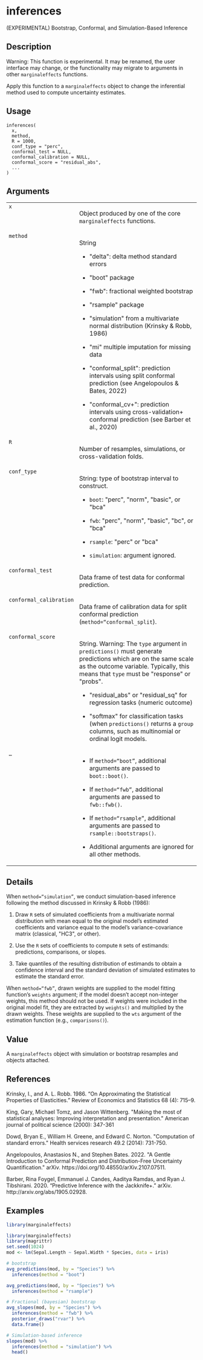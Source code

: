 # inferences {.unnumbered}

(EXPERIMENTAL) Bootstrap, Conformal, and Simulation-Based Inference

## Description

<p>Warning: This function is experimental. It may be renamed, the user interface may change, or the functionality may migrate to arguments in other <code>marginaleffects</code> functions.
</p>
<p>Apply this function to a <code>marginaleffects</code> object to change the inferential method used to compute uncertainty estimates.
</p>


## Usage

<pre><code class='language-R'>inferences(
  x,
  method,
  R = 1000,
  conf_type = "perc",
  conformal_test = NULL,
  conformal_calibration = NULL,
  conformal_score = "residual_abs",
  ...
)
</code></pre>


## Arguments

<table>
<tr style="vertical-align: top;"><td style = "white-space: nowrap; font-family: monospace; vertical-align: top"><code>x</code></td>
<td>
<p>Object produced by one of the core <code>marginaleffects</code> functions.</p>
</td></tr>
<tr style="vertical-align: top;"><td style = "white-space: nowrap; font-family: monospace; vertical-align: top"><code>method</code></td>
<td>
<p>String
</p>

<ul>
<li><p> &quot;delta&quot;: delta method standard errors
</p>
</li>
<li><p> &quot;boot&quot; package
</p>
</li>
<li><p> &quot;fwb&quot;: fractional weighted bootstrap
</p>
</li>
<li><p> &quot;rsample&quot; package
</p>
</li>
<li><p> &quot;simulation&quot; from a multivariate normal distribution (Krinsky &amp; Robb, 1986)
</p>
</li>
<li><p> &quot;mi&quot; multiple imputation for missing data
</p>
</li>
<li><p> &quot;conformal_split&quot;: prediction intervals using split conformal prediction (see Angelopoulos &amp; Bates, 2022)
</p>
</li>
<li><p> &quot;conformal_cv+&quot;: prediction intervals using cross-validation+ conformal prediction (see Barber et al., 2020)
</p>
</li></ul>
</td></tr>
<tr style="vertical-align: top;"><td style = "white-space: nowrap; font-family: monospace; vertical-align: top"><code>R</code></td>
<td>
<p>Number of resamples, simulations, or cross-validation folds.</p>
</td></tr>
<tr style="vertical-align: top;"><td style = "white-space: nowrap; font-family: monospace; vertical-align: top"><code>conf_type</code></td>
<td>
<p>String: type of bootstrap interval to construct.
</p>

<ul>
<li> <p><code>boot</code>: &quot;perc&quot;, &quot;norm&quot;, &quot;basic&quot;, or &quot;bca&quot;
</p>
</li>
<li> <p><code>fwb</code>: &quot;perc&quot;, &quot;norm&quot;, &quot;basic&quot;, &quot;bc&quot;, or &quot;bca&quot;
</p>
</li>
<li> <p><code>rsample</code>: &quot;perc&quot; or &quot;bca&quot;
</p>
</li>
<li> <p><code>simulation</code>: argument ignored.
</p>
</li></ul>
</td></tr>
<tr style="vertical-align: top;"><td style = "white-space: nowrap; font-family: monospace; vertical-align: top"><code>conformal_test</code></td>
<td>
<p>Data frame of test data for conformal prediction.</p>
</td></tr>
<tr style="vertical-align: top;"><td style = "white-space: nowrap; font-family: monospace; vertical-align: top"><code>conformal_calibration</code></td>
<td>
<p>Data frame of calibration data for split conformal prediction (<code style="white-space: pre;">&#8288;method="conformal_split&#8288;</code>).</p>
</td></tr>
<tr style="vertical-align: top;"><td style = "white-space: nowrap; font-family: monospace; vertical-align: top"><code>conformal_score</code></td>
<td>
<p>String. Warning: The <code>type</code> argument in <code>predictions()</code> must generate predictions which are on the same scale as the outcome variable. Typically, this means that <code>type</code> must be &quot;response&quot; or &quot;probs&quot;.
</p>

<ul>
<li><p> &quot;residual_abs&quot; or &quot;residual_sq&quot; for regression tasks (numeric outcome)
</p>
</li>
<li><p> &quot;softmax&quot; for classification tasks (when <code>predictions()</code> returns a <code>group</code> columns, such as multinomial or ordinal logit models.
</p>
</li></ul>
</td></tr>
<tr style="vertical-align: top;"><td style = "white-space: nowrap; font-family: monospace; vertical-align: top"><code>...</code></td>
<td>

<ul>
<li><p> If <code>method="boot"</code>, additional arguments are passed to <code>boot::boot()</code>.
</p>
</li>
<li><p> If <code>method="fwb"</code>, additional arguments are passed to <code>fwb::fwb()</code>.
</p>
</li>
<li><p> If <code>method="rsample"</code>, additional arguments are passed to <code>rsample::bootstraps()</code>.
</p>
</li>
<li><p> Additional arguments are ignored for all other methods.
</p>
</li></ul>
</td></tr>
</table>


## Details

<p>When <code>method="simulation"</code>, we conduct simulation-based inference following the method discussed in Krinsky &amp; Robb (1986):
</p>

<ol>
<li><p> Draw <code>R</code> sets of simulated coefficients from a multivariate normal distribution with mean equal to the original model's estimated coefficients and variance equal to the model's variance-covariance matrix (classical, &quot;HC3&quot;, or other).
</p>
</li>
<li><p> Use the <code>R</code> sets of coefficients to compute <code>R</code> sets of estimands: predictions, comparisons, or slopes.
</p>
</li>
<li><p> Take quantiles of the resulting distribution of estimands to obtain a confidence interval and the standard deviation of simulated estimates to estimate the standard error.
</p>
</li></ol>

<p>When <code>method="fwb"</code>, drawn weights are supplied to the model fitting function's <code>weights</code> argument; if the model doesn't accept non-integer weights, this method should not be used. If weights were included in the original model fit, they are extracted by <code>weights()</code> and multiplied by the drawn weights. These weights are supplied to the <code>wts</code> argument of the estimation function (e.g., <code>comparisons()</code>).
</p>


## Value

<p>A <code>marginaleffects</code> object with simulation or bootstrap resamples and objects attached.
</p>


## References

<p>Krinsky, I., and A. L. Robb. 1986. “On Approximating the Statistical Properties of Elasticities.” Review of Economics and Statistics 68 (4): 715–9.
</p>
<p>King, Gary, Michael Tomz, and Jason Wittenberg. &quot;Making the most of statistical analyses: Improving interpretation and presentation.&quot; American journal of political science (2000): 347-361
</p>
<p>Dowd, Bryan E., William H. Greene, and Edward C. Norton. &quot;Computation of standard errors.&quot; Health services research 49.2 (2014): 731-750.
</p>
<p>Angelopoulos, Anastasios N., and Stephen Bates. 2022. &quot;A Gentle Introduction to Conformal Prediction and Distribution-Free Uncertainty Quantification.&quot; arXiv. https://doi.org/10.48550/arXiv.2107.07511.
</p>
<p>Barber, Rina Foygel, Emmanuel J. Candes, Aaditya Ramdas, and Ryan J. Tibshirani. 2020. “Predictive Inference with the Jackknife+.” arXiv. http://arxiv.org/abs/1905.02928.
</p>


## Examples
```r
library(marginaleffects)

library(marginaleffects)
library(magrittr)
set.seed(1024)
mod <- lm(Sepal.Length ~ Sepal.Width * Species, data = iris)

# bootstrap
avg_predictions(mod, by = "Species") %>%
  inferences(method = "boot")

avg_predictions(mod, by = "Species") %>%
  inferences(method = "rsample")

# Fractional (bayesian) bootstrap
avg_slopes(mod, by = "Species") %>%
  inferences(method = "fwb") %>%
  posterior_draws("rvar") %>%
  data.frame()

# Simulation-based inference
slopes(mod) %>%
  inferences(method = "simulation") %>%
  head()


```
